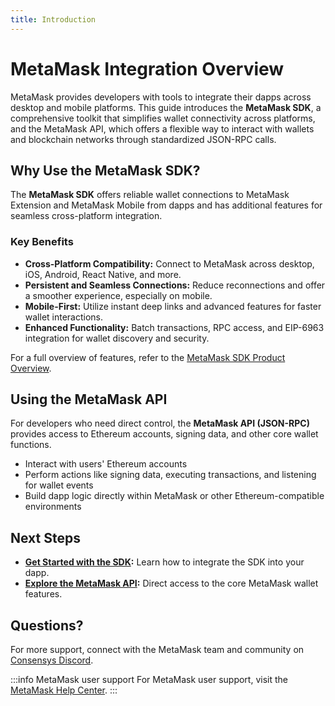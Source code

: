 ```yaml
---
title: Introduction
---
```


# MetaMask Integration Overview

MetaMask provides developers with tools to integrate their dapps across desktop and mobile platforms. 
This guide introduces the **MetaMask SDK**, a comprehensive toolkit that simplifies wallet connectivity across platforms, 
and the MetaMask API, which offers a flexible way to interact with wallets and blockchain networks through standardized JSON-RPC calls.

## Why Use the MetaMask SDK?

The **MetaMask SDK** offers reliable wallet connections to MetaMask Extension and MetaMask Mobile from dapps and has additional features for seamless cross-platform integration.

### Key Benefits

- **Cross-Platform Compatibility:** Connect to MetaMask across desktop, iOS, Android, React Native, and more.
- **Persistent and Seamless Connections:** Reduce reconnections and offer a smoother experience, especially on mobile.
- **Mobile-First:** Utilize instant deep links and advanced features for faster wallet interactions.
- **Enhanced Functionality:** Batch transactions, RPC access, and EIP-6963 integration for wallet discovery and security.

For a full overview of features, refer to the [MetaMask SDK Product Overview](/connect/metamask-sdk/index.md).

## Using the MetaMask API

For developers who need direct control, the **MetaMask API (JSON-RPC)** provides access to Ethereum accounts, signing data, and other core wallet functions.

- Interact with users' Ethereum accounts
- Perform actions like signing data, executing transactions, and listening for wallet events
- Build dapp logic directly within MetaMask or other Ethereum-compatible environments

## Next Steps

- **[Get Started with the SDK](/connect/metamask-sdk/index.md):** Learn how to integrate the SDK into your dapp.
- **[Explore the MetaMask API](/wallet/reference/json-rpc-api/):** Direct access to the core MetaMask wallet features.

## Questions?

For more support, connect with the MetaMask team and community on [Consensys Discord](https://discord.gg/consensys).

:::info MetaMask user support
For MetaMask user support, visit the [MetaMask Help Center](https://support.metamask.io/).
:::
